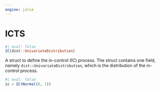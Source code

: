 ```yaml
---
engine: julia
---
```


# ICTS {#sec-doc}
    

::: {.callout-note appearance="simple" title="docblock" collapse=false}    


```julia
#| eval: false
IC(dist::UnivariateDistribution)

```

A struct to define the in-control (IC) process. The struct contains one field, namely `dist::UnivariateDistribution`, which is the distribution of the in-control process.   
 

```julia
#| eval: false
ic = IC(Normal(0, 1))

```



:::
    

